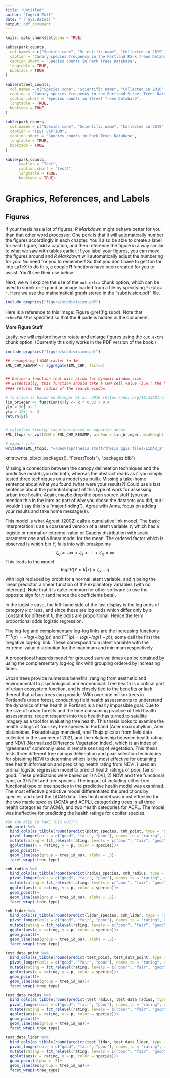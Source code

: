 ```yaml
---
title: "Untitled"
author: "Ingrid Zoll"
date: "`r Sys.Date()`"
output: pdf_document
---
```


```r
knitr::opts_chunk$set(echo = TRUE)
```


```r
kable(park_counts,
  col.names = c("Species code", "Scientific name", "Collected in 2019", "Total in inventory"),
  caption = "Canary species frequency in the Portland Park Trees Database",
  caption.short = "Species counts in Park Trees Database",
  longtable = TRUE,
  booktabs = TRUE
)

kable(street_counts,
  col.names = c("Species code", "Scientific name", "Collected in 2016", "Total in inventory"),
  caption = "Canary species frequency in the Portland Street Trees Database",
  caption.short = "Species counts in Street Trees Database",
  longtable = TRUE,
  booktabs = TRUE
)
```


\begin{equation}
  \mathrm{NDVI} = \frac{(NIR - Red)}{(NIR + Red)}
\end{equation}


\begin{equation}
  \mathrm{C_6H_{12}O_6  + 6O_2} \longrightarrow \mathrm{6CO_2 + 6H_2O}
  (\#eq:reaction)
\end{equation}



```r
kable(park_counts,
  col.names = c("Species code", "Scientific name", "Collected in 2019", "Total in inventory"),
  caption = "TEST CAPTION",
  caption.short = "Species counts in Park Trees Database",
  longtable = TRUE,
  booktabs = TRUE
)
```


```r
kable(park_counts,
      caption = "Test", 
      caption.short = "test2",
      longtable = TRUE,
      booktabs = TRUE)
```


# Graphics, References, and Labels {#ref-labels}


## Figures

If your thesis has a lot of figures, _R Markdown_ might behave better for you than that other word processor.  One perk is that it will automatically number the figures accordingly in each chapter.    You'll also be able to create a label for each figure, add a caption, and then reference the figure in a way similar to what we saw with tables earlier.  If you label your figures, you can move the figures around and _R Markdown_ will automatically adjust the numbering for you.  No need for you to remember!  So that you don't have to get too far into LaTeX to do this, a couple **R** functions have been created for you to assist.  You'll see their use below.

<!--
One thing that may be annoying is the way _R Markdown_ handles "floats" like tables and figures (it's really \LaTeX's fault). \LaTeX\ will try to find the best place to put your object based on the text around it and until you're really, truly done writing you should just leave it where it lies. There are some optional arguments specified in the options parameter of the `label` function.  If you need to shift your figure around, it might be good to look here on tweaking the options argument:  <https://en.wikibooks.org/wiki/LaTeX/Floats,_Figures_and_Captions>

If you need a graphic or tabular material to be part of the text, you can just put it inline. If you need it to appear in the list of figures or tables, it should be placed in a code chunk.
-->


<!-- Note the use of `out.width` as a chunk option here. The resulting
image is 20% of what the linewidth is in LaTeX. You can also center
the image using `fig.align="center"` as shown.-->

\clearpage

<!-- clearpage ends the page, and also dumps out all floats.
  Floats are things like tables and figures. -->
  

Next, we will explore the use of the `out.extra` chunk option, which can be used to shrink or expand an image loaded from a file by specifying `"scale= "`. Here we use the mathematical graph stored in the "subdivision.pdf" file.

```r
include_graphics("figure/subdivision.pdf")
```

Here is a reference to this image: Figure \@ref(fig:subd).  Note that `echo=FALSE` is specified so that the **R** code is hidden in the document.

**More Figure Stuff**

Lastly, we will explore how to rotate and enlarge figures using the `out.extra` chunk option.  (Currently this only works in the PDF version of the book.)

```r
include_graphics("figure/subdivision.pdf")
```





```r
## resampling LiDAR raster to 3m
EML_CHM_RESAMP <- aggregate(EML_CHM, fact=3)


## Define a function that will allow for dynamic window size.  
## Essentially, this function should take a CHM cell value (i.e.: the height of the canopy above ground at that location) 
#### returns the radius of the search window. 

# function is based on Brieger et al. 2019 (https://doi.org/10.3390/rs11121447) for tall trees (see table 2)
lin_brieger <- function(x){y <- x * 0.02 + 0.4
y[x < 30] <- 1
y[x > 125] <- 3
return(y)}


# calculate treetop locations based on equation above
EML_ttops <- vwf(CHM = EML_CHM_RESAMP, winFun = lin_brieger, minHeight = 20)

# export file
writeOGR(EML_ttops, "~/Desktop/thesis stuff/thesis qgis files/LiDAR_2", "2019_ttops", driver = "ESRI Shapefile")


```

knitr::write_bib(c(.packages(), "ForestTools"), "packages.bib")

Missing a connection between the canopy delineation techniques and the predictive model (you did both, whereas the abstract reads as if you simply tested three techniques on a model you built).
Missing a take-home sentence about what you found (what were your results?)
Could use a last sentence about the potential impact of this type of work for assessing urban tree health.
Again, maybe drop the open source stuff (you can mention this in the intro as part of why you chose the datasets you did, but I wouldn't say this is a "major finding"). Agree with Anna, focus on adding your results and take home message(s).


This model is what Agresti (2002) calls a cumulative link model. The basic interpretation is as a coarsened version of a latent variable $Y_i$ which has a logistic or normal or extreme-value or Cauchy distribution with scale parameter one and a linear model for the mean. The ordered factor which is observed is which bin $Y_i$ falls into with breakpoints $$\zeta_0 = -\infty < \zeta_1 < \cdots < \zeta_K = \infty$$ This leads to the model $$\mbox{logit} P(Y \le k | x) = \zeta_k - \eta$$ with logit replaced by probit for a normal latent variable, and $\eta$ being the linear predictor, a linear function of the explanatory variables (with no intercept). Note that it is quite common for other software to use the opposite sign for $\eta$ (and hence the coefficients beta).

In the logistic case, the left-hand side of the last display is the log odds of category $k$ or less, and since these are log odds which differ only by a constant for different $k$, the odds are proportional. Hence the term proportional odds logistic regression.

The log-log and complementary log-log links are the increasing functions $F^{-1}(p) = -log(-log(p))$ and $F^{-1}(p) = log(-log(1-p))$; some call the first the 'negative log-log' link. These correspond to a latent variable with the extreme-value distribution for the maximum and minimum respectively.

A proportional hazards model for grouped survival times can be obtained by using the complementary log-log link with grouping ordered by increasing times.


<!--# I second all of Anna's suggestions. I'll add that each of the subsections of your discussion should link directly to a key result or take home message. What is it that you want the reader to learn from all your analyses? Another way to think of Anna's "putting your work in context" is how did your results compare to (1) what you hypothesized and (2) what others doing similar work have found. Did you find anything surprising, unique, interesting given this context? I'll also say that the open source stuff here could take on a full subsection like Anna suggests, which would require you to review alternative approaches and put yours into that context. Alternatively, you could view this more as a methodological choice and not a "finding" that you need to discuss. That would relegate it to the more brief mention in intro and methods. I think this is justified and maybe even necessary so you can fully discuss your actual findings. But, if you feel like you really want the reader to understand the importance of an open source approach, then take Anna's suggestions instead and provide that discussion of the literature. -->

 
Urban trees provide numerous benefits, ranging from aesthetic and environmental to psychological and economical. Tree health is a critical part of urban ecosystem function, and is closely tied to the benefits or lack thereof that urban trees can provide.
With over one million trees in Portland's urban forest, conducting field health assessments to understand the dynamics of tree health in Portland is a nearly impossible goal.
Due to the size of urban forests and the time consuming practice of field health assessments, recent research into tree health has turned to satellite imagery as a tool for evaluating tree health. 
This thesis looks to examine the health ratings of four key tree species in Portland (Acer macrophyllum, Acer platanoides, Pseudotsuga menziesii, and Thuja plicata) from field data collected in the summer of 2021, and the relationship between health rating and NDVI (Normalized Difference Vegetation Index), which is an index of "greenness" commonly used in remote sensing of vegetation. 
This thesis tests three different tree canopy delineation and pixel selection techniques for obtaining NDVI to determine which is the most effective for obtaining tree health information and predicting health rating from NDVI.
I used an ordinal logistic regression model to predict health ratings of poor, fair or good. 
These predictions were based on 1) NDVI, 2) NDVI and tree functional type, or 3) NDVI and tree species. 
The impact of including either tree functional type or tree species in the predictive health model was examined. 
The most effective predictive model differentiated the predictions by species, and used the LiDAR data. 
This final model was most effective for the two maple species (ACMA and ACPL), categorizing trees in all three health categories for ACMA, and two health categories for ACPL. 
The model was ineffective for predicting the health ratings for conifer species.


```r
#DO YOU NEED TO TAKE THIS OUT???
cnh_point %>%
  bind_cols(as_tibble(round(predict(point_species, cnh_point, type = "p"), 3))) %>%
  pivot_longer(cols = c("good", "fair", "poor"), names_to = "rating", values_to = "p") %>%
  mutate(rating = fct_relevel(rating, levels = c("poor", "fair", "good")), method = "point") 
  ggplot(aes(x = rating, y = p, color = species))+
  geom_point()+
  geom_line(aes(group = tree_id_nu), alpha = .5)+
  facet_wrap(~tree_type)

cnh_radius %>%
  bind_cols(as_tibble(round(predict(radius_species, cnh_radius, type = "p"), 3))) %>%
  pivot_longer(cols = c("good", "fair", "poor"), names_to = "rating", values_to = "p") %>%
  mutate(rating = fct_relevel(rating, levels = c("poor", "fair", "good")), method = "radius") %>%
  ggplot(aes(x = rating, y = p, color = species))+
  geom_point()+
  geom_line(aes(group = tree_id_nu), alpha = .5)+
  facet_wrap(~tree_type)

cnh_lidar %>%
  bind_cols(as_tibble(round(predict(lidar_species, cnh_lidar, type = "p"), 3))) %>%
  pivot_longer(cols = c("good", "fair", "poor"), names_to = "rating", values_to = "p") %>%
  mutate(rating = fct_relevel(rating, levels = c("poor", "fair", "good"))) %>%
  ggplot(aes(x = rating, y = p, color = species))+
  geom_point()+
  geom_line(aes(group = tree_id_nu), alpha = .5)+
  facet_wrap(~tree_type)

test_data_point %>%
  bind_cols(as_tibble(round(predict(test_point, test_data_point, type = "p"), 3))) %>%
  pivot_longer(cols = c("good", "fair", "poor"), names_to = "rating", values_to = "p") %>%
  mutate(rating = fct_relevel(rating, levels = c("poor", "fair", "good"))) %>%
  ggplot(aes(x = rating, y = p, color = species))+
  geom_point()+
  geom_line(aes(group = tree_id_nu))+
  facet_wrap(~tree_type)

test_data_radius %>%
  bind_cols(as_tibble(round(predict(test_radius, test_data_radius, type = "p"), 3))) %>%
  pivot_longer(cols = c("good", "fair", "poor"), names_to = "rating", values_to = "p") %>%
  mutate(rating = fct_relevel(rating, levels = c("poor", "fair", "good"))) %>%
  ggplot(aes(x = rating, y = p, color = species))+
  geom_point()+
  geom_line(aes(group = tree_id_nu))+
  facet_wrap(~tree_type)

test_data_lidar %>%
  bind_cols(as_tibble(round(predict(test_lidar, test_data_lidar, type = "p"), 3))) %>%
  pivot_longer(cols = c("good", "fair", "poor"), names_to = "rating", values_to = "p") %>%
  mutate(rating = fct_relevel(rating, levels = c("poor", "fair", "good"))) %>%
  ggplot(aes(x = rating, y = p, color = species))+
  geom_point(alpha = .7)+
  geom_line(aes(group = tree_id_nu))+
  facet_wrap(~tree_type)
```



<!--# Previous work section should say more about the different crown delineation methods and also about using species vs. functional types vs ignoring this information. For example, there is not much discussion of the lidar-based methods and the single pixel method. Also, did Fang et al. (2020) consider species or did they treat all trees the same? Where does this idea that species will improve model performance come from? The level of detail of your review of the methods of the first two main papers in this section is good. Maybe just add another couple papers to flesh out the crown delineation approaches and how incorporating species might improve things.  -->

<!--# Specify that you are replicating the methodology HERE in Portland. You can also mention that previous field work (again you can forward-cite) manually classified trees with a health rating. Then, mention where this thesis takes the work. -->

<!-- Page 51: Here’s where you want to come back and attempt to explain the weird pattern of higher NDVI for poor health conifers. I think you’re trying to get at that with the sentences about how these different function groups exhibit stress, but its not clear that this is an explanation you’re offering for this pattern (if that is what its supposed to be). Beyond biological reasons for this pattern, what are some methodological ones? I can think of a couple hypotheses for what might be going on there. See if you can pose some possible explanations, this will also help with the “next steps” section where you can come back to these hypotheses and offer to test them as next steps… -->


<!--# The way I tend to frame this discussion is via the “long life, and stuck in one place” nature of trees–even in the pre-industrial era trees had to endure ~100 years of conditions, which would presumably include some some drought/temp stress events, herbivory, disease, etc. In the Anthropocene, trees also have to deal with a steadily changing climate, including increasing CO2 (which is directly relevant to their metabolism, not just air temp), changing weather patterns, etc. And then in cities trees are additionally exposed to a third level of stress, via land use change and point-source air toxics. Aaron describes this as “nested levels of stressors”, and I like that language.  -->


<!--# Section on urban heat reducing effects of trees should be more prominent and developed. That’s one of most important ecosystem services, via impacts on both building energy use and human health.  -->

<!--# Starts abrupt. Need a sentence introducing and defining RS. Also the sentence about soybean chlorophyll is interesting, but seems a little out of place without some discussion of other plants. I’d add a sentence and source about using NDVI for tree monitoring after that one.  -->

<!--  Second, are the limitations of NDVI a limit of satellite data or a limit of the fact that you only used NDVI? Are there other satellite datasets that can be used to derive other indices? Can your data be processed differently to examine things other than NDVI? In other words, is the solution to this limitation using different data that exists or building satellite platforms that collect different data? Lastly, what do these limitations say about this approach? Do they outweigh the “strengths”? While there are limitations, you were able to get a first pass health prediction for ~200 trees. How does this compare to a ground based survey of 200 trees? If you build on this start, do you think its still worthwhile to use satellite data for this purpose? -->
